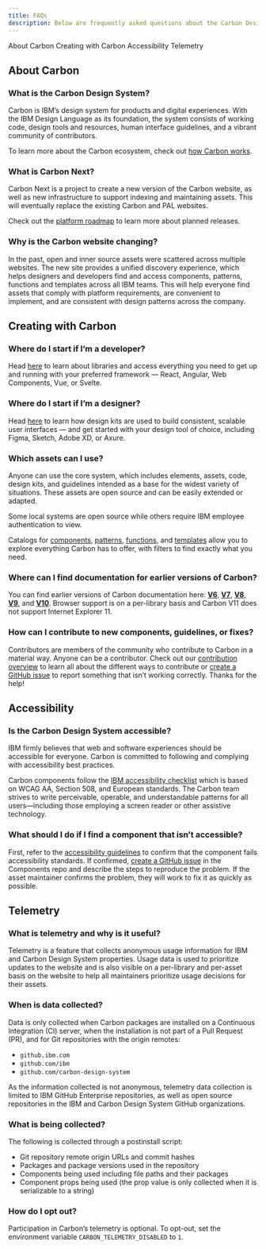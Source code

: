 ```yaml
---
title: FAQs
description: Below are frequently asked questions about the Carbon Design System.
---
```


<AnchorLinks>

<AnchorLink>About Carbon</AnchorLink>
<AnchorLink>Creating with Carbon</AnchorLink>
<AnchorLink>Accessibility</AnchorLink>
<AnchorLink>Telemetry</AnchorLink>

</AnchorLinks>

## About Carbon

### What is the Carbon Design System?

Carbon is IBM’s design system for products and digital experiences. With the IBM Design Language as
its foundation, the system consists of working code, design tools and resources, human interface
guidelines, and a vibrant community of contributors.

To learn more about the Carbon ecosystem, check out
[how Carbon works](/about-carbon/how-carbon-works).

### What is Carbon Next?

Carbon Next is a project to create a new version of the Carbon website, as well as new
infrastructure to support indexing and maintaining assets. This will eventually replace the existing
Carbon and PAL websites.

Check out the [platform roadmap](/about-carbon/platform-roadmap) to learn more about planned
releases.

### Why is the Carbon website changing?

In the past, open and inner source assets were scattered across multiple websites. The new site
provides a unified discovery experience, which helps designers and developers find and access
components, patterns, functions and templates across all IBM teams. This will help everyone find
assets that comply with platform requirements, are convenient to implement, and are consistent with
design patterns across the company.

## Creating with Carbon

### Where do I start if I’m a developer?

Head [here](/developing) to learn about libraries and access everything you need to get up and
running with your preferred framework — React, Angular, Web Components, Vue, or Svelte.

### Where do I start if I’m a designer?

Head [here](/designing/get-started) to learn how design kits are used to build consistent, scalable
user interfaces — and get started with your design tool of choice, including Figma, Sketch, Adobe
XD, or Axure.

### Which assets can I use?

Anyone can use the core system, which includes elements, assets, code, design kits, and guidelines
intended as a base for the widest variety of situations. These assets are open source and can be
easily extended or adapted.

Some local systems are open source while others require IBM employee authentication to view.

Catalogs for [components](/assets/components), [patterns](/assets/patterns),
[functions](/assets/functions), and [templates](/assets/templates) allow you to explore everything
Carbon has to offer, with filters to find exactly what you need.

### Where can I find documentation for earlier versions of Carbon?

You can find earlier versions of Carbon documentation here:
**[V6](http://v6.carbondesignsystem.com/)**, **[V7](http://v7.carbondesignsystem.com/)**,
**[V8](http://v8.carbondesignsystem.com/)**, **[V9](http://v9.carbondesignsystem.com/)**, and
**[V10](https://v10.carbondesignsystem.com/)**. Browser support is on a per-library basis and Carbon
V11 does not support Internet Explorer 11.

### How can I contribute to new components, guidelines, or fixes?

Contributors are members of the community who contribute to Carbon in a material way. Anyone can be
a contributor. Check out our [contribution overview](/contributing/overview) to learn all about the
different ways to contribute or
[create a GitHub issue](https://github.com/carbon-design-system/carbon/issues/new/choose) to report
something that isn’t working correctly. Thanks for the help!

## Accessibility

### Is the Carbon Design System accessible?

IBM firmly believes that web and software experiences should be accessible for everyone. Carbon is
committed to following and complying with accessibility best practices.

Carbon components follow the
[IBM accessibility checklist](https://www.ibm.com/able/requirements/requirements/?_ga=2.226507220.899498654.1661181268-592751643.1649883372)
which is based on WCAG AA, Section 508, and European standards. The Carbon team strives to write
perceivable, operable, and understandable patterns for all users—including those employing a screen
reader or other assistive technology.

### What should I do if I find a component that isn’t accessible?

First, refer to the [accessibility guidelines](/elements/accessibility/overview) to confirm that the
component fails accessibility standards. If confirmed,
[create a GitHub issue](https://github.com/carbon-design-system/carbon/issues/new/choose) in the
Components repo and describe the steps to reproduce the problem. If the asset maintainer confirms
the problem, they will work to fix it as quickly as possible.

## Telemetry

### What is telemetry and why is it useful?

Telemetry is a feature that collects anonymous usage information for IBM and Carbon Design System
properties. Usage data is used to prioritize updates to the website and is also visible on a
per-library and per-asset basis on the website to help all maintainers prioritize usage decisions
for their assets.

### When is data collected?

Data is only collected when Carbon packages are installed on a Continuous Integration (CI) server,
when the installation is not part of a Pull Request (PR), and for Git repositories with the origin
remotes:

- `github.ibm.com`
- `github.com/ibm`
- `github.com/carbon-design-system`

As the information collected is not anonymous, telemetry data collection is limited to IBM GitHub
Enterprise repositories, as well as open source repositories in the IBM and Carbon Design System
GitHub organizations.

### What is being collected?

The following is collected through a postinstall script:

- Git repository remote origin URLs and commit hashes
- Packages and package versions used in the repository
- Components being used including file paths and their packages
- Component props being used (the prop value is only collected when it is serializable to a string)

### How do I opt out?

Participation in Carbon’s telemetry is optional. To opt-out, set the environment variable
`CARBON_TELEMETRY_DISABLED` to `1`.
